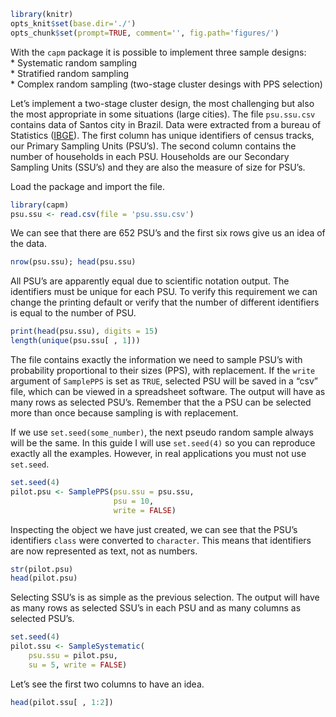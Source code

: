 ```r
library(knitr)
opts_knit$set(base.dir='./')
opts_chunk$set(prompt=TRUE, comment='', fig.path='figures/')
```

With the `capm` package it is possible to implement three sample designs:  
* Systematic random sampling  
* Stratified random sampling  
* Complex random sampling (two-stage cluster desings with PPS selection)  

Let's implement a two-stage cluster design, the most challenging but also the most appropriate in some situations (large cities). The file `psu.ssu.csv` contains data of Santos city in Brazil.  Data were extracted from a bureau of Statistics ([IBGE](http://ibge.gov.br)). The first column has unique identifiers of census tracks, our Primary Sampling Units (PSU's). The second column contains the number of households in each PSU. Households are our Secondary Sampling Units (SSU's) and they are also the measure of size for PSU's.  

Load the package and import the file.

```r
library(capm)
psu.ssu <- read.csv(file = 'psu.ssu.csv')
```

We can see that there are 652 PSU's and the first six rows give us an idea of the data.

```r
nrow(psu.ssu); head(psu.ssu)
```

All PSU's are apparently equal due to scientific notation output. The identifiers must be unique for each PSU. To verify this requirement we can change the printing default or verify that the number of different identifiers is equal to the number of PSU.

```r
print(head(psu.ssu), digits = 15)
length(unique(psu.ssu[ , 1]))
```

The file contains exactly the information we need to sample PSU's with probability proportional to their sizes (PPS), with replacement. If the `write` argument of `SamplePPS` is set as `TRUE`, selected PSU will be saved in a "csv" file, which can be viewed in a spreadsheet software. The output will have as many rows as selected PSU's. Remember that the a PSU can be selected more than once because sampling is with replacement.   

If we use `set.seed(some_number)`, the next pseudo random sample always will be the same. In this guide I will use `set.seed(4)` so you can reproduce exactly all the examples. However, in real applications you must not use `set.seed`.

```r
set.seed(4)
pilot.psu <- SamplePPS(psu.ssu = psu.ssu,
                       psu = 10,
                       write = FALSE)
```

Inspecting the object we have just created, we can see that the PSU's identifiers `class` were converted to `character`. This means that identifiers are now represented as text, not as numbers.

```r
str(pilot.psu)
head(pilot.psu)
```

Selecting SSU's is as simple as the previous selection. The output will have as many rows as selected SSU's in each PSU and as many columns as selected PSU's.

```r
set.seed(4)
pilot.ssu <- SampleSystematic(
    psu.ssu = pilot.psu,
    su = 5, write = FALSE)
```

Let's see the first two columns to have an idea.

```r
head(pilot.ssu[ , 1:2])
```
